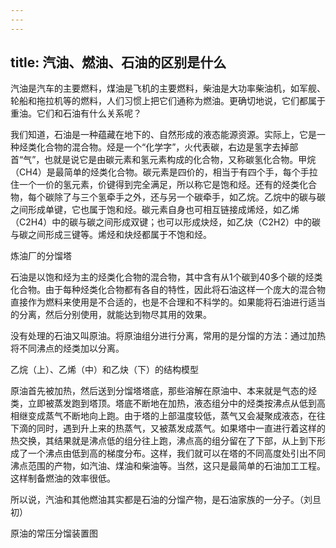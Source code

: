 ```yaml
---
---
---
```

title: 汽油、燃油、石油的区别是什么
---




汽油是汽车的主要燃料，煤油是飞机的主要燃料，柴油是大功率柴油机，如军舰、轮船和拖拉机等的燃料，人们习惯上把它们通称为燃油。更确切地说，它们都属于重油。它们和石油有什么关系呢？

我们知道，石油是一种蕴藏在地下的、自然形成的液态能源资源。实际上，它是一种烃类化合物的混合物。烃是一个“化学字”，火代表碳，右边是氢字去掉部首“气”，也就是说它是由碳元素和氢元素构成的化合物，又称碳氢化合物。甲烷（CH4）是最简单的烃类化合物。碳元素是四价的，相当于有四个手，每个手拉住一个一价的氢元素，价键得到完全满足，所以称它是饱和烃。还有的烃类化合物，每个碳除了与三个氢牵手之外，还与另一个碳牵手，如乙烷。乙烷中的碳与碳之间形成单键，它也属于饱和烃。碳元素自身也可相互链接成烯烃，如乙烯（C2H4）中的碳与碳之间形成双键；也可以形成炔烃，如乙炔（C2H2）中的碳与碳之间形成三键等。烯烃和炔烃都属于不饱和烃。

炼油厂的分馏塔



石油是以饱和烃为主的烃类化合物的混合物，其中含有从1个碳到40多个碳的烃类化合物。由于每种烃类化合物都有各自的特性，因此将石油这样一个庞大的混合物直接作为燃料来使用是不合适的，也是不合理和不科学的。如果能将石油进行适当的分离，然后分别使用，就能达到物尽其用的效果。

没有处理的石油又叫原油。将原油组分进行分离，常用的是分馏的方法：通过加热将不同沸点的烃类加以分离。

乙烷（上）、乙烯（中）和乙炔（下）的结构模型



原油首先被加热，然后送到分馏塔塔底，那些溶解在原油中、本来就是气态的烃类，立即被蒸发跑到塔顶。塔底不断地在加热，液态组分中的烃类按沸点从低到高相继变成蒸气不断地向上跑。由于塔的上部温度较低，蒸气又会凝聚成液态，在往下滴的同时，遇到升上来的热蒸气，又被蒸发成蒸气。如果塔中一直进行着这样的热交换，其结果就是沸点低的组分往上跑，沸点高的组分留在了下部，从上到下形成了一个沸点由低到高的梯度分布。这样，我们就可以在塔的不同高度处引出不同沸点范围的产物，如汽油、煤油和柴油等。当然，这只是最简单的石油加工工程。这样制备燃油的效率很低。

所以说，汽油和其他燃油其实都是石油的分馏产物，是石油家族的一分子。（刘旦初）

原油的常压分馏装置图